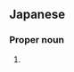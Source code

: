 ==Japanese==
{{ja-kanjitab|ひょう|どう|yomi=o}}

===Proper noun===
{{ja-pos|ひょうどう|proper}}

# {{surname|lang=ja|sort=ひょうどう}}
